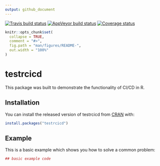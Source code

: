 ```yaml
---
output: github_document
---
```


<!-- README.md is generated from README.Rmd. Please edit that file -->

[![Travis build status](https://travis-ci.org/zekott/testrcicd.svg?branch=master)](https://travis-ci.org/zekott/testrcicd)
[![AppVeyor build status](https://ci.appveyor.com/api/projects/status/github/zekott/testrcicd?branch=master&svg=true)](https://ci.appveyor.com/project/zekott/testrcicd)
[![Coverage status](https://codecov.io/gh/zekott/testrcicd/branch/master/graph/badge.svg)](https://codecov.io/github/zekott/testrcicd?branch=master)

```r
knitr::opts_chunk$set(
  collapse = TRUE,
  comment = "#>",
  fig.path = "man/figures/README-",
  out.width = "100%"
)
```
# testrcicd

This package was built to demonstrate the functionality of CI/CD in R.

## Installation

You can install the released version of testrcicd from [CRAN](https://CRAN.R-project.org) with:

``` r
install.packages("testrcicd")
```

## Example

This is a basic example which shows you how to solve a common problem:

```r
## basic example code
```
